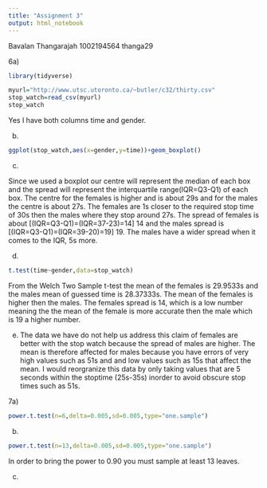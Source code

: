 ```yaml
---
title: "Assignment 3"
output: html_notebook
---
```


Bavalan Thangarajah
1002194564
thanga29 

6a)

```r
library(tidyverse)
```

```r
myurl="http://www.utsc.utoronto.ca/~butler/c32/thirty.csv"
stop_watch=read_csv(myurl)
stop_watch
```

Yes I have both columns time and gender.

b)

```r
ggplot(stop_watch,aes(x=gender,y=time))+geom_boxplot()
```

c)

Since we used a boxplot our centre will represent the median of each box and the spread will represent the interquartile range(IQR=Q3-Q1) of each box. The centre for the females is higher and is about 29s and for the males the centre is about 27s. The females are 1s closer to the required stop time of 30s then the males where they stop around 27s. The spread of females is  about [(IQR=Q3-Q1)=(IQR=37-23)=14] 14 and the males spread is [(IQR=Q3-Q1)=(IQR=39-20)=19] 19. The males have a wider spread when it comes to the IQR, 5s more.

d)

```r
t.test(time~gender,data=stop_watch)
```

From the Welch Two Sample t-test the mean of the females is 29.9533s and the males mean of guessed time is 28.37333s. The mean of the females is higher then the males. The females spread is 14, which is a low number meaning the the mean of the female is more accurate then the male which is 19 a higher number.

e) 
The data we have do not help us address this claim of females are better with the stop watch because the spread of males are higher. The mean is therefore affected for males because you have errors of very high values such as 51s and and low values such as 15s that affect the mean. I would reorgranize this data by only taking values that are 5 seconds within the stoptime (25s-35s) inorder to avoid obscure stop times such as 51s.

7a)

```r
power.t.test(n=6,delta=0.005,sd=0.005,type="one.sample")
```
b)

```r
power.t.test(n=13,delta=0.005,sd=0.005,type="one.sample")
```

In order to bring the power to 0.90 you must sample at least 13 leaves.

c)